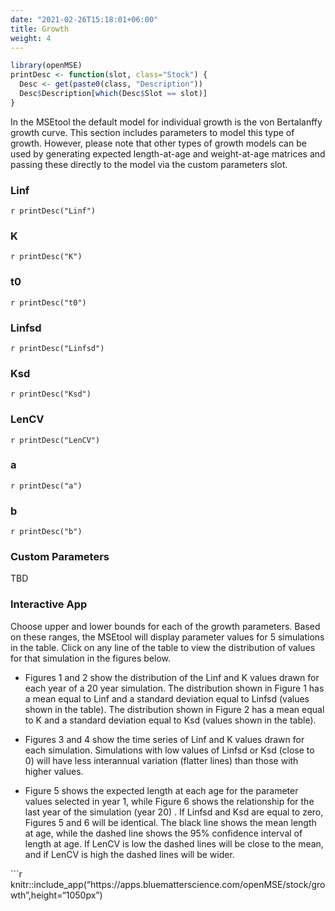 ```yaml
---
date: "2021-02-26T15:18:01+06:00"
title: Growth
weight: 4
---
```


<!-- `r format(Sys.time(), '%Y-%m-%dT%H:%M:%S+6:00')` -->

```r
library(openMSE)
printDesc <- function(slot, class="Stock") {
  Desc <- get(paste0(class, "Description"))
  Desc$Description[which(Desc$Slot == slot)]
}
```

In the MSEtool the default model for individual growth is the von Bertalanffy growth curve. This section includes parameters to model this type of growth. However, please note that other types of growth models can be used by generating expected length-at-age and weight-at-age matrices and passing these directly to the model via the custom parameters slot.

### Linf
`r printDesc("Linf")`

### K 
`r printDesc("K")`

### t0
`r printDesc("t0")`

### Linfsd
`r printDesc("Linfsd")` 

### Ksd
`r printDesc("Ksd")`

### LenCV 
`r printDesc("LenCV")`

### a
`r printDesc("a")`

### b
`r printDesc("b")` 

### Custom Parameters
TBD

### Interactive App 
Choose upper and lower bounds for each of the growth parameters. Based on these ranges, the MSEtool will display  parameter values for 5 simulations in the table. Click on any line of the table to view the distribution of values for that simulation in the figures below. 

* Figures 1 and 2 show the distribution of the Linf and K values drawn for each year of a 20 year simulation. The distribution shown in Figure 1 has a mean equal to Linf and a standard deviation equal to Linfsd (values shown in the table). The distribution shown in Figure 2 has a mean equal to K and a standard deviation equal to Ksd (values shown in the table).

* Figures 3 and 4 show the time series of Linf and K values drawn for each simulation. Simulations with low values of Linfsd or Ksd (close to 0) will have less interannual variation (flatter lines) than those with higher values.

* Figure 5 shows the expected length at each age for the parameter values selected in year 1, while Figure 6 shows the relationship for the last year of the simulation (year 20) . If Linfsd and Ksd are equal to zero, Figures 5 and 6 will be identical. The black line shows the mean length at age, while the dashed line shows the 95% confidence interval of length at age. If LenCV is low the dashed lines will be close to the mean, and if LenCV is high the dashed lines will be wider. 

```r
knitr::include_app("https://apps.bluematterscience.com/openMSE/stock/growth",height="1050px") 
